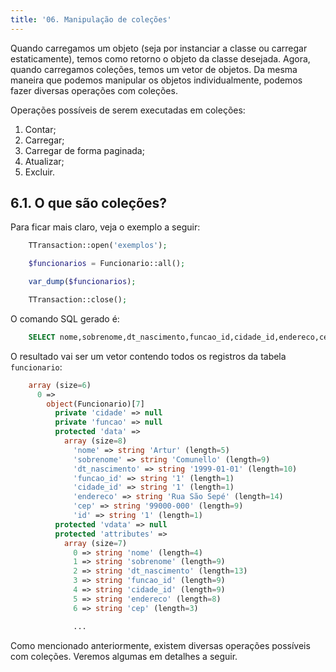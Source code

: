 ```yaml
---
title: '06. Manipulação de coleções'
---
```


Quando carregamos um objeto (seja por instanciar a classe ou carregar estaticamente), temos como retorno o objeto da classe desejada. Agora, quando carregamos coleções, temos um vetor de objetos. Da mesma maneira que podemos manipular os objetos individualmente, podemos fazer diversas operações com coleções.

Operações possíveis de serem executadas em coleções:

1.	Contar;
2.	Carregar;
3.	Carregar de forma paginada;
4.	Atualizar;
5.	Excluir.

## 6.1. O que são coleções?

Para ficar mais claro, veja o exemplo a seguir:

```php
    TTransaction::open('exemplos');

    $funcionarios = Funcionario::all();

    var_dump($funcionarios);

    TTransaction::close();
```

O comando SQL gerado é:

```sql
    SELECT nome,sobrenome,dt_nascimento,funcao_id,cidade_id,endereco,cep,id FROM funcionario
```

O resultado vai ser um vetor contendo todos os registros da tabela `funcionario`:

```php
    array (size=6)
      0 => 
        object(Funcionario)[7]
          private 'cidade' => null
          private 'funcao' => null
          protected 'data' => 
            array (size=8)
              'nome' => string 'Artur' (length=5)
              'sobrenome' => string 'Comunello' (length=9)
              'dt_nascimento' => string '1999-01-01' (length=10)
              'funcao_id' => string '1' (length=1)
              'cidade_id' => string '1' (length=1)
              'endereco' => string 'Rua São Sepé' (length=14)
              'cep' => string '99000-000' (length=9)
              'id' => string '1' (length=1)
          protected 'vdata' => null
          protected 'attributes' => 
            array (size=7)
              0 => string 'nome' (length=4)
              1 => string 'sobrenome' (length=9)
              2 => string 'dt_nascimento' (length=13)
              3 => string 'funcao_id' (length=9)
              4 => string 'cidade_id' (length=9)
              5 => string 'endereco' (length=8)
              6 => string 'cep' (length=3)

              ...
```

Como mencionado anteriormente, existem diversas operações possíveis com coleções. Veremos algumas em detalhes a seguir.
